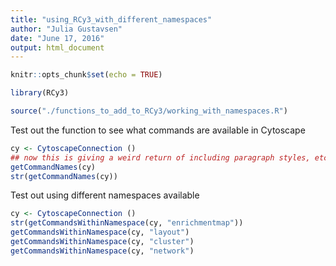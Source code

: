 ```yaml
---
title: "using_RCy3_with_different_namespaces"
author: "Julia Gustavsen"
date: "June 17, 2016"
output: html_document
---
```


```r
knitr::opts_chunk$set(echo = TRUE)
```

```r
library(RCy3)
```


```r
source("./functions_to_add_to_RCy3/working_with_namespaces.R")
```

Test out the function to see what commands are available in Cytoscape

```r
cy <- CytoscapeConnection ()
## now this is giving a weird return of including paragraph styles, etc
getCommandNames(cy)
str(getCommandNames(cy))
```

Test out using different namespaces available

```r
cy <- CytoscapeConnection ()
str(getCommandsWithinNamespace(cy, "enrichmentmap"))
getCommandsWithinNamespace(cy, "layout")
getCommandsWithinNamespace(cy, "cluster")
getCommandsWithinNamespace(cy, "network")
```